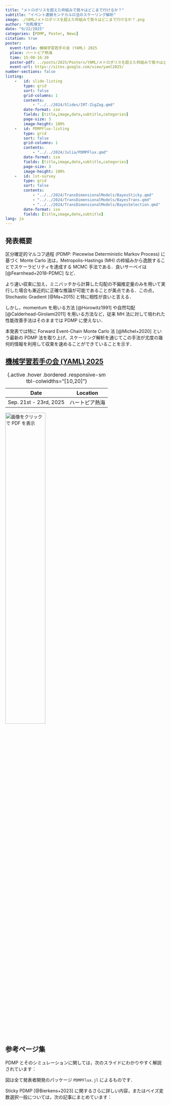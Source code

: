 ```yaml
---
title: "メトロポリスを超えた枠組みで我々はどこまで行けるか？"
subtitle: "イベント連鎖モンテカルロ法のスケーリング解析"
image: ./YAML/メトロポリスを超えた枠組みで我々はどこまで行けるか？.png
author: "司馬博文"
date: "9/22/2025"
categories: [PDMP, Poster, News]
citation: true
poster:
  event-title: 機械学習若手の会 (YAML) 2025
  place: ハートピア熱海
  time: 15:00-16:30
  poster-pdf: ../posts/2025/Posters/YAML/メトロポリスを超えた枠組みで我々はどこまで行けるか？.pdf
  event-url: https://sites.google.com/view/yaml2025/
number-sections: false
listing: 
    -   id: slide-listing
        type: grid
        sort: false
        grid-columns: 1
        contents:
            - "../../2024/Slides/IRT-ZigZag.qmd"
        date-format: iso
        fields: [title,image,date,subtitle,categories]
        page-size: 3
        image-height: 100%
    -   id: PDMPFlux-listing
        type: grid
        sort: false
        grid-columns: 1
        contents:
            - "../../2024/Julia/PDMPFlux.qmd"
        date-format: iso
        fields: [title,image,date,subtitle,categories]
        page-size: 3
        image-height: 100%
    -   id: lst-survey
        type: grid
        sort: false
        contents:
            - "../../2024/TransDimensionalModels/BayesSticky.qmd"
            - "../../2024/TransDimensionalModels/BayesTrans.qmd"
            - "../../2024/TransDimensionalModels/BayesSelection.qmd"
        date-format: iso
        fields: [title,image,date,subtitle]
lang: ja
---
```

## 発表概要

区分確定的マルコフ過程 (PDMP: Piecewise Deterministic Markov Process) に基づく Monte Carlo 法は，Metropolis-Hastings (MH) の枠組みから逸脱することでスケーラビリティを達成する MCMC 手法である．良いサーベイは [@Fearnhead+2018-PDMC] など．

より速い収束に加え，ミニバッチから計算した勾配の不偏推定量のみを用いて実行した場合も漸近的に正確な推論が可能であることが美点である．この点，Stochastic Gradient [@Ma+2015] と特に相性が良いと言える．

しかし，momentum を用いる方法 [@Horowitz1991] や自然勾配 [@Calderhead-Girolami2011] を用いる方法など，従来 MH 法に対して培われた性能改善手法はそのままでは PDMP に使えない．

本発表では特に Forward Event-Chain Monte Carlo 法 [@Michel+2020] という最新の PDMP 法を取り上げ，スケーリング解析を通じてこの手法が尤度の幾何的情報を利用して収束を速めることができていることを示す．

## [機械学習若手の会 (YAML) 2025](https://sites.google.com/view/yaml2025/)

| Date | Location |
|:---:|:------:|
| Sep. 21st - 23rd, 2025 | ハートピア熱海 |

: {.active .hover .bordered .responsive-sm tbl-colwidths="[10,20]"}

[![画像をクリックで PDF を表示](YAML/メトロポリスを超えた枠組みで我々はどこまで行けるか？.png){width="50%"}](YAML/メトロポリスを超えた枠組みで我々はどこまで行けるか？.pdf)


## 参考ページ集

PDMP とそのシミュレーションに関しては，次のスライドにわかりやすく解説されています：

::: {#slide-listing}
:::

図は全て発表者開発のパッケージ `PDMPFlux.jl` によるものです．

::: {#PDMPFlux-listing}
:::

Sticky PDMP [@Bierkens+2023] に関するさらに詳しい内容，またはベイズ変数選択一般については，次の記事にまとめています：

::: {#lst-survey}
:::

